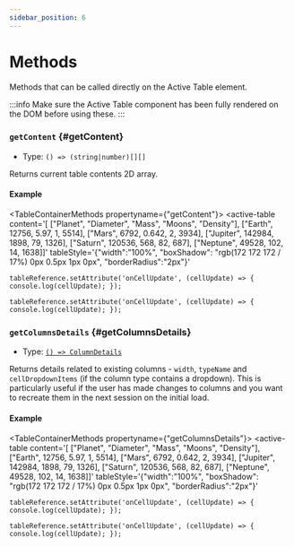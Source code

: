 ```yaml
---
sidebar_position: 6
---
```


# Methods

Methods that can be called directly on the Active Table element.

:::info
Make sure the Active Table component has been fully rendered on the DOM before using these.
:::

### `getContent` {#getContent}

- Type: `() => (string|number)[][]`

Returns current table contents 2D array.

#### Example


<TableContainerMethods propertyname={"getContent"}>
  <active-table
    content='[
      ["Planet", "Diameter", "Mass", "Moons", "Density"],
      ["Earth", 12756, 5.97, 1, 5514],
      ["Mars", 6792, 0.642, 2, 3934],
      ["Jupiter", 142984, 1898, 79, 1326],
      ["Saturn", 120536, 568, 82, 687],
      ["Neptune", 49528, 102, 14, 1638]]'
    tableStyle='{"width":"100%", "boxShadow": "rgb(172 172 172 / 17%) 0px 0.5px 1px 0px", "borderRadius":"2px"}'
></active-table>

</TableContainerMethods>

<Tabs>
<TabItem value="js" label="Sample">

```text
tableReference.setAttribute('onCellUpdate', (cellUpdate) => { console.log(cellUpdate); });
```

</TabItem>
<TabItem value="py" label="Full Code">

```text
tableReference.setAttribute('onCellUpdate', (cellUpdate) => { console.log(cellUpdate); });
```

</TabItem>
</Tabs>

<LineBreak></LineBreak>

### `getColumnsDetails` {#getColumnsDetails}

- Type: [`() => ColumnDetails`](./types#ColumnDetails)

Returns details related to existing columns - `width`, `typeName` and `cellDropdownItems` (if the column type contains a dropdown). This is particularly useful if the user has made changes to columns and you want to recreate them
in the next session on the initial load.

#### Example

<TableContainerMethods propertyname={"getColumnsDetails"}>
  <active-table
    content='[
      ["Planet", "Diameter", "Mass", "Moons", "Density"],
      ["Earth", 12756, 5.97, 1, 5514],
      ["Mars", 6792, 0.642, 2, 3934],
      ["Jupiter", 142984, 1898, 79, 1326],
      ["Saturn", 120536, 568, 82, 687],
      ["Neptune", 49528, 102, 14, 1638]]'
    tableStyle='{"width":"100%", "boxShadow": "rgb(172 172 172 / 17%) 0px 0.5px 1px 0px", "borderRadius":"2px"}'
></active-table>

</TableContainerMethods>

<Tabs>
<TabItem value="js" label="Sample">

```text
tableReference.setAttribute('onCellUpdate', (cellUpdate) => { console.log(cellUpdate); });
```

</TabItem>
<TabItem value="py" label="Full Code">

```text
tableReference.setAttribute('onCellUpdate', (cellUpdate) => { console.log(cellUpdate); });
```

</TabItem>
</Tabs>
